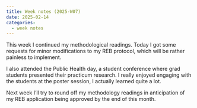 ```yaml
---
title: Week notes (2025-W07)
date: 2025-02-14
categories:
  - week notes
---
```


This week I continued my methodological readings.
Today I got some requests for minor modifications to my REB protocol, which will be rather painless to implement.

I also attended the Public Health day, a student conference where grad students presented their practicum research.
I really enjoyed engaging with the students at the poster session, I actually learned quite a lot.

Next week I'll try to round off my methodology readings in anticipation of my REB application being approved by the end of this month.